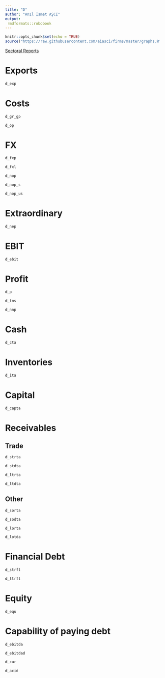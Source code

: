```yaml
---
title: "D"
author: "Anıl İsmet AŞCI"
output:
 rmdformats::robobook
---
```


```r
knitr::opts_chunk$set(echo = TRUE)
source("https://raw.githubusercontent.com/aiasci/firms/master/graphs.R")
```

<div><a href="https://aiasci.github.io/firms/sectoral.html" target="_blank">Sectoral Reports </a> </div>

# Exports

```r
d_exp
```


# Costs

```r
d_gr_gp
```

```r
d_op
```


# FX

```r
d_fxp
```


```r
d_fxl
```


```r
d_nop
```

```r
d_nop_s
```

```r
d_nop_us
```


# Extraordinary

```r
d_nep
```


# EBIT

```r
d_ebit
```

# Profit

```r
d_p
```

```r
d_tns
```

```r
d_nnp
```


# Cash

```r
d_cta
```

# Inventories

```r
d_ita
```

# Capital

```r
d_capta
```

# Receivables

## Trade

```r
d_strta
```

```r
d_stdta
```

```r
d_ltrta
```

```r
d_ltdta
```

## Other


```r
d_sorta
```

```r
d_sodta
```

```r
d_lorta
```

```r
d_lotda
```

# Financial Debt


```r
d_strfl
```

```r
d_ltrfl
```

# Equity


```r
d_equ
```

# Capability of paying debt


```r
d_ebitda
```

```r
d_ebitdad
```

```r
d_cur
```

```r
d_acid
```

